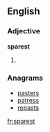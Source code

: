 ==English==

===Adjective===
'''sparest'''
# {{superlative of|[[spare]]}}

===Anagrams===
* [[pasters#English|pasters]]
* [[patress#English|patress]]
* [[repasts#English|repasts]]

[[fr:sparest]]